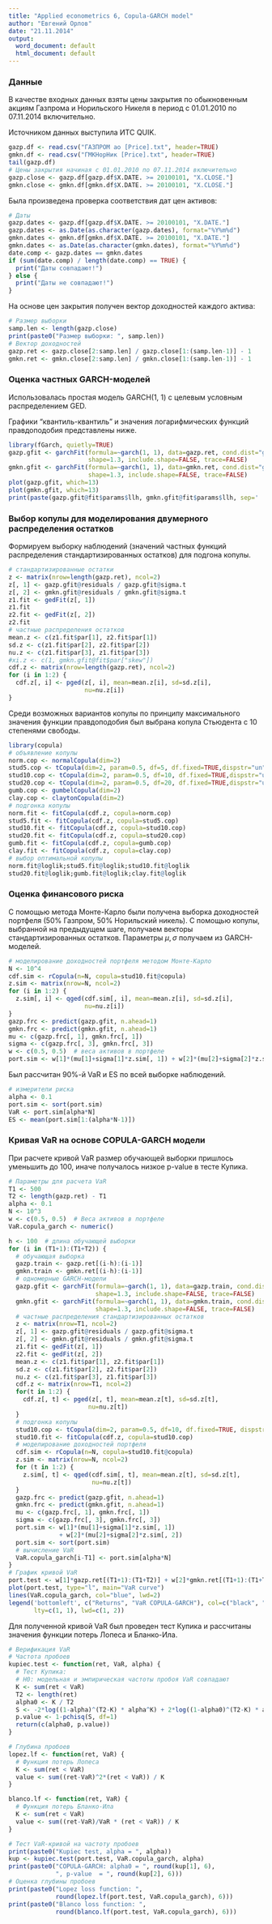 ```yaml
---
title: "Applied econometrics 6, Copula-GARCH model"
author: "Евгений Орлов"
date: "21.11.2014"
output:
  word_document: default
  html_document: default
---
```


### Данные

В качестве входных данных взяты цены закрытия по обыкновенным акциям Газпрома и 
Норильского Никеля в период с 01.01.2010 по 07.11.2014 включительно.

Источником данных выступила ИТС QUIK.

```r
gazp.df <- read.csv("ГАЗПРОМ ао [Price].txt", header=TRUE)
gmkn.df <- read.csv("ГМКНорНик [Price].txt", header=TRUE)
tail(gazp.df)
# Цены закрытия начиная с 01.01.2010 по 07.11.2014 включительно
gazp.close <- gazp.df[gazp.df$X.DATE. >= 20100101, "X.CLOSE."]
gmkn.close <- gmkn.df[gmkn.df$X.DATE. >= 20100101, "X.CLOSE."]
```

Была произведена проверка соответствия дат цен активов:

```r
# Даты
gazp.dates <- gazp.df[gazp.df$X.DATE. >= 20100101, "X.DATE."]
gazp.dates <- as.Date(as.character(gazp.dates), format="%Y%m%d")
gmkn.dates <- gmkn.df[gmkn.df$X.DATE. >= 20100101, "X.DATE."]
gmkn.dates <- as.Date(as.character(gmkn.dates), format="%Y%m%d")
date.comp <- gazp.dates == gmkn.dates
if (sum(date.comp) / length(date.comp) == TRUE) {
  print("Даты совпадают!")
} else {
  print("Даты не совпадают!")
}
```

На основе цен закрытия получен вектор доходностей каждого актива:

```r
# Размер выборки
samp.len <- length(gazp.close)
print(paste0("Размер выборки: ", samp.len))
# Вектор доходностей
gazp.ret <- gazp.close[2:samp.len] / gazp.close[1:(samp.len-1)] - 1
gmkn.ret <- gmkn.close[2:samp.len] / gmkn.close[1:(samp.len-1)] - 1
```

### Оценка частных GARCH-моделей

Использовалась простая модель GARCH(1, 1) c целевым условным распределением GED.

Графики "квантиль-квантиль" и значения логарифмических функций правдоподобия 
представлены ниже.

```r
library(fGarch, quietly=TRUE)
gazp.gfit <- garchFit(formula=~garch(1, 1), data=gazp.ret, cond.dist="ged",  
                      shape=1.3, include.shape=FALSE, trace=FALSE)
gmkn.gfit <- garchFit(formula=~garch(1, 1), data=gmkn.ret, cond.dist="ged", 
                      shape=1.3, include.shape=FALSE, trace=FALSE)
plot(gazp.gfit, which=13)
plot(gmkn.gfit, which=13)
print(paste(gazp.gfit@fit$params$llh, gmkn.gfit@fit$params$llh, sep=' '))
```

### Выбор копулы для моделирования двумерного распределения остатков

Формируем выборку наблюдений (значений частных функций распределения 
стандартизированных остатков) для подгона копулы.

```r
# стандартизированные остатки
z <- matrix(nrow=length(gazp.ret), ncol=2)
z[, 1] <- gazp.gfit@residuals / gazp.gfit@sigma.t
z[, 2] <- gmkn.gfit@residuals / gmkn.gfit@sigma.t
z1.fit <- gedFit(z[, 1])
z1.fit
z2.fit <- gedFit(z[, 2])
z2.fit
# частные распределения остатков
mean.z <- c(z1.fit$par[1], z2.fit$par[1])
sd.z <- c(z1.fit$par[2], z2.fit$par[2])
nu.z <- c(z1.fit$par[3], z1.fit$par[3])
#xi.z <- c(1, gmkn.gfit@fit$par["skew"])
cdf.z <- matrix(nrow=length(gazp.ret), ncol=2) 
for (i in 1:2) {
  cdf.z[, i] <- pged(z[, i], mean=mean.z[i], sd=sd.z[i], 
                     nu=nu.z[i])
}
```

Среди возможных вариантов копулы по принципу максимального значения функции 
правдоподобия был выбрана копула Стьюдента с 10 степенями свободы.

```r
library(copula)
# объявление копулы
norm.cop <- normalCopula(dim=2)
stud5.cop <- tCopula(dim=2, param=0.5, df=5, df.fixed=TRUE,dispstr="un") 
stud10.cop <- tCopula(dim=2, param=0.5, df=10, df.fixed=TRUE,dispstr="un") 
stud20.cop <- tCopula(dim=2, param=0.5, df=20, df.fixed=TRUE,dispstr="un") 
gumb.cop <- gumbelCopula(dim=2) 
clay.cop <- claytonCopula(dim=2) 
# подгонка копулы
norm.fit <- fitCopula(cdf.z, copula=norm.cop) 
stud5.fit <- fitCopula(cdf.z, copula=stud5.cop) 
stud10.fit <- fitCopula(cdf.z, copula=stud10.cop) 
stud20.fit <- fitCopula(cdf.z, copula=stud20.cop) 
gumb.fit <- fitCopula(cdf.z, copula=gumb.cop) 
clay.fit <- fitCopula(cdf.z, copula=clay.cop) 
# выбор оптимальной копулы
norm.fit@loglik;stud5.fit@loglik;stud10.fit@loglik
stud20.fit@loglik;gumb.fit@loglik;clay.fit@loglik
```

### Оценка финансового риска

C помощью метода Монте-Карло были получена выборка доходностей портфеля 
(50% Газпром, 50% Норильский никель).
С помощью копулы, выбранной на предыдущем шаге, получаем векторы 
стандартизированных остатков. Параметры $\mu, \sigma$ получаем из GARCH-моделей. 

```r
# моделирование доходностей портфеля методом Монте-Карло
N <- 10^4
cdf.sim <- rCopula(n=N, copula=stud10.fit@copula)
z.sim <- matrix(nrow=N, ncol=2)
for (i in 1:2) {
  z.sim[, i] <- qged(cdf.sim[, i], mean=mean.z[i], sd=sd.z[i], 
                     nu=nu.z[i])
}
gazp.frc <- predict(gazp.gfit, n.ahead=1)
gmkn.frc <- predict(gmkn.gfit, n.ahead=1)
mu <- c(gazp.frc[, 1], gmkn.frc[, 1])
sigma <- c(gazp.frc[, 3], gmkn.frc[, 3])
w <- c(0.5, 0.5)  # веса активов в портфеле
port.sim <- w[1]*(mu[1]+sigma[1]*z.sim[, 1]) + w[2]*(mu[2]+sigma[2]*z.sim[, 2])
```

Был рассчитан 90%-й VaR и ES по всей выборке наблюдений.

```r
# измерители риска
alpha <- 0.1
port.sim <- sort(port.sim)
VaR <- port.sim[alpha*N]
ES <- mean(port.sim[1:(alpha*N-1)])
```

### Кривая VaR на основе COPULA-GARCH модели

При расчете кривой VaR размер обучающей выборки пришлось уменьшить до 100, 
иначе получалось низкое p-value в тесте Купика.

```r
# Параметры для расчета VaR
T1 <- 500
T2 <- length(gazp.ret) - T1
alpha <- 0.1
N <- 10^3
w <- c(0.5, 0.5)  # Веса активов в портфеле
VaR.copula_garch <- numeric()

h <- 100  # длина обучающей выборки
for (i in (T1+1):(T1+T2)) {
  # обучающая выборка
  gazp.train <- gazp.ret[(i-h):(i-1)]
  gmkn.train <- gmkn.ret[(i-h):(i-1)] 
  # одномерные GARCH-модели
  gazp.gfit <- garchFit(formula=~garch(1, 1), data=gazp.train, cond.dist="ged",  
                        shape=1.3, include.shape=FALSE, trace=FALSE)
  gmkn.gfit <- garchFit(formula=~garch(1, 1), data=gmkn.train, cond.dist="ged",
                        shape=1.3, include.shape=FALSE, trace=FALSE)
  # частные распределения стандартизированных остатков
  z <- matrix(nrow=T1, ncol=2)
  z[, 1] <- gazp.gfit@residuals / gazp.gfit@sigma.t
  z[, 2] <- gmkn.gfit@residuals / gmkn.gfit@sigma.t
  z1.fit <- gedFit(z[, 1])
  z2.fit <- gedFit(z[, 2])
  mean.z <- c(z1.fit$par[1], z2.fit$par[1])
  sd.z <- c(z1.fit$par[2], z2.fit$par[2])
  nu.z <- c(z1.fit$par[3], z1.fit$par[3])
  cdf.z <- matrix(nrow=T1, ncol=2)
  for(t in 1:2) {
    cdf.z[, t] <- pged(z[, t], mean=mean.z[t], sd=sd.z[t], 
                      nu=nu.z[t])
  }
  # подгонка копулы
  stud10.cop <- tCopula(dim=2, param=0.5, df=10, df.fixed=TRUE, dispstr="un") 
  stud10.fit <- fitCopula(cdf.z, copula=stud10.cop)
  # моделирование доходностей портфеля
  cdf.sim <- rCopula(n=N, copula=stud10.fit@copula)
  z.sim <- matrix(nrow=N, ncol=2)
  for (t in 1:2) {
    z.sim[, t] <- qged(cdf.sim[, t], mean=mean.z[t], sd=sd.z[t], 
                       nu=nu.z[t])
  }
  gazp.frc <- predict(gazp.gfit, n.ahead=1)
  gmkn.frc <- predict(gmkn.gfit, n.ahead=1)
  mu <- c(gazp.frc[, 1], gmkn.frc[, 1])
  sigma <- c(gazp.frc[, 3], gmkn.frc[, 3])
  port.sim <- w[1]*(mu[1]+sigma[1]*z.sim[, 1]) 
              + w[2]*(mu[2]+sigma[2]*z.sim[, 2])
  port.sim <- sort(port.sim)
  # вычисление VaR
  VaR.copula_garch[i-T1] <- port.sim[alpha*N]
}
# График кривой VaR
port.test <- w[1]*gazp.ret[(T1+1):(T1+T2)] + w[2]*gmkn.ret[(T1+1):(T1+T2)]
plot(port.test, type="l", main="VaR curve")
lines(VaR.copula_garch, col="blue", lwd=2)
legend('bottomleft', c("Returns", "VaR COPULA-GARCH"), col=c("black", "blue"), 
       lty=c(1, 1), lwd=c(1, 2))
```

Для полученной кривой VaR был проведен тест Купика и рассчитаны значения функции 
потерь Лопеса и Бланко-Ила.

```r
# Верификация VaR
# Частота пробоев
kupiec.test <- function(ret, VaR, alpha) {
  # Тест Купика:
  # H0: модельная и эмпирическая частоты пробоя VaR совпадают
  K <- sum(ret < VaR)
  T2 <- length(ret)
  alpha0 <- K / T2
  S <- -2*log((1-alpha)^(T2-K) * alpha^K) + 2*log((1-alpha0)^(T2-K) * alpha0^K)
  p.value <- 1-pchisq(S, df=1)
  return(c(alpha0, p.value))
}

# Глубина пробоев
lopez.lf <- function(ret, VaR) {
  # Функция потерь Лопеса
  K <- sum(ret < VaR)
  value <- sum((ret-VaR)^2*(ret < VaR)) / K
}

blanco.lf <- function(ret, VaR) {
  # Функция потерь Бланко-Ила
  K <- sum(ret < VaR)
  value <- sum((ret-VaR)/VaR * (ret < VaR)) / K
}

# Тест VaR-кривой на частоту пробоев
print(paste0("Kupiec test, alpha = ", alpha))
kup <- kupiec.test(port.test, VaR.copula_garch, alpha)
print(paste0("COPULA-GARCH: alpha0 = ", round(kup[1], 6), 
             ", p-value  = ", round(kup[2], 6)))
# Оценка глубины пробоев
print(paste0("Lopez loss function: ", 
             round(lopez.lf(port.test, VaR.copula_garch), 6)))
print(paste0("Blanco loss function: ", 
             round(blanco.lf(port.test, VaR.copula_garch), 6)))
```
